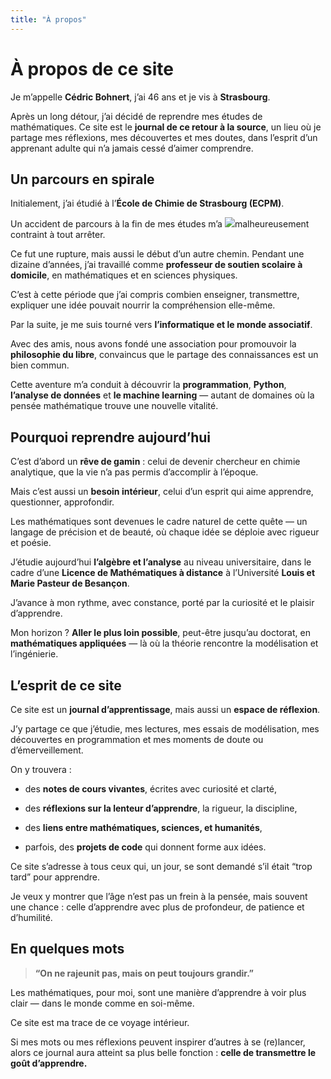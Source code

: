 ```yaml
---
title: "À propos"
---
```


# À propos de ce site

Je m’appelle **Cédric Bohnert**, j’ai 46 ans et je vis à **Strasbourg**.

Après un long détour, j’ai décidé de reprendre mes études de mathématiques. Ce site est le **journal de ce retour à la source**, un lieu où je partage mes réflexions, mes découvertes et mes doutes, dans l’esprit d’un apprenant adulte qui n’a jamais cessé d’aimer comprendre.

## Un parcours en spirale

Initialement, j’ai étudié à l’**École de Chimie de Strasbourg (ECPM)**.

Un accident de parcours à la fin de mes études m’a ![](images/profile.png)malheureusement contraint à tout arrêter.

Ce fut une rupture, mais aussi le début d’un autre chemin. Pendant une dizaine d’années, j’ai travaillé comme **professeur de soutien scolaire à domicile**, en mathématiques et en sciences physiques.

C’est à cette période que j’ai compris combien enseigner, transmettre, expliquer une idée pouvait nourrir la compréhension elle-même.

Par la suite, je me suis tourné vers **l’informatique et le monde associatif**.

Avec des amis, nous avons fondé une association pour promouvoir la **philosophie du libre**, convaincus que le partage des connaissances est un bien commun.

Cette aventure m’a conduit à découvrir la **programmation**, **Python**, **l’analyse de données** et **le machine learning** — autant de domaines où la pensée mathématique trouve une nouvelle vitalité.

## Pourquoi reprendre aujourd’hui

C’est d’abord un **rêve de gamin** : celui de devenir chercheur en chimie analytique, que la vie n’a pas permis d’accomplir à l’époque.

Mais c’est aussi un **besoin intérieur**, celui d’un esprit qui aime apprendre, questionner, approfondir.

Les mathématiques sont devenues le cadre naturel de cette quête — un langage de précision et de beauté, où chaque idée se déploie avec rigueur et poésie.

J’étudie aujourd’hui **l’algèbre et l’analyse** au niveau universitaire, dans le cadre d’une **Licence de Mathématiques à distance** à l’Université **Louis et Marie Pasteur de Besançon**.

J’avance à mon rythme, avec constance, porté par la curiosité et le plaisir d’apprendre.

Mon horizon ? **Aller le plus loin possible**, peut-être jusqu’au doctorat, en **mathématiques appliquées** — là où la théorie rencontre la modélisation et l’ingénierie.

## L’esprit de ce site

Ce site est un **journal d’apprentissage**, mais aussi un **espace de réflexion**.

J’y partage ce que j’étudie, mes lectures, mes essais de modélisation, mes découvertes en programmation et mes moments de doute ou d’émerveillement.

On y trouvera :

-   des **notes de cours vivantes**, écrites avec curiosité et clarté,

-   des **réflexions sur la lenteur d’apprendre**, la rigueur, la discipline,

-   des **liens entre mathématiques, sciences, et humanités**,

-   parfois, des **projets de code** qui donnent forme aux idées.

Ce site s’adresse à tous ceux qui, un jour, se sont demandé s’il était “trop tard” pour apprendre.

Je veux y montrer que l’âge n’est pas un frein à la pensée, mais souvent une chance : celle d’apprendre avec plus de profondeur, de patience et d’humilité.

## En quelques mots

> **“On ne rajeunit pas, mais on peut toujours grandir.”**

Les mathématiques, pour moi, sont une manière d’apprendre à voir plus clair — dans le monde comme en soi-même.

Ce site est ma trace de ce voyage intérieur.

Si mes mots ou mes réflexions peuvent inspirer d’autres à se (re)lancer, alors ce journal aura atteint sa plus belle fonction : **celle de transmettre le goût d’apprendre.**
